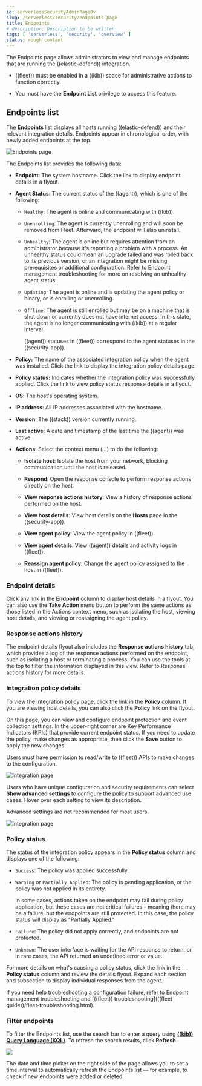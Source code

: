 ```yaml
---
id: serverlessSecurityAdminPageOv
slug: /serverless/security/endpoints-page
title: Endpoints
# description: Description to be written
tags: [ 'serverless', 'security', 'overview' ]
status: rough content
---
```



<RoughContent />

<div id="admin-page-ov"></div>

The Endpoints page allows administrators to view and manage endpoints that are running the <DocLink id="serverlessSecurityInstallDefend">((elastic-defend)) integration</DocLink>.

<DocCallOut title="Requirements">

* ((fleet)) must be enabled in a ((kib)) space for administrative actions to function correctly.

* You must have the **Endpoint List** <DocLink id="serverlessSecurityEndpointManagementReq">privilege</DocLink> to access this feature.

</DocCallOut>

<div id="endpoints-list-ov"></div>

## Endpoints list

The **Endpoints** list displays all hosts running ((elastic-defend)) and their relevant integration details. Endpoints appear in chronological order, with newly added endpoints at the top.

![Endpoints page](../images/admin-page-ov/-management-admin-endpoints-pg.png)

The Endpoints list provides the following data:

* **Endpoint**: The system hostname. Click the link to display <DocLink id="serverlessSecurityAdminPageOv" section="endpoint-details">endpoint details</DocLink> in a flyout.

* **Agent Status**: The current status of the ((agent)), which is one of the following:

    * `Healthy`: The agent is online and communicating with ((kib)).

    * `Unenrolling`: The agent is currently unenrolling and will soon be removed from Fleet. Afterward, the endpoint will also uninstall.

    * `Unhealthy`: The agent is online but requires attention from an administrator because it's reporting a problem with a process. An unhealthy status could mean an upgrade failed and was rolled back to its previous version, or an integration might be missing prerequisites or additional configuration. Refer to <DocLink id="serverlessSecurityTsManagement" section="ts-unhealthy-agent">Endpoint management troubleshooting</DocLink> for more on resolving an unhealthy agent status.

    * `Updating`: The agent is online and is updating the agent policy or binary, or is enrolling or unenrolling.

    * `Offline`: The agent is still enrolled but may be on a machine that is shut down or currently does not have internet access. In this state, the agent is no longer communicating with ((kib)) at a regular interval.

        <DocCallOut title="Note">
        ((agent)) statuses in ((fleet)) correspond to the agent statuses in the ((security-app)).
        </DocCallOut>

* **Policy:** The name of the associated integration policy when the agent was installed. Click the link to display the <DocLink id="serverlessSecurityAdminPageOv" section="integration-policy-details">integration policy details</DocLink> page.

* **Policy status:** Indicates whether the integration policy was successfully applied. Click the link to view <DocLink id="serverlessSecurityAdminPageOv" section="policy-status">policy status</DocLink> response details in a flyout.

* **OS**: The host's operating system.

* **IP address**: All IP addresses associated with the hostname.

* **Version**: The ((stack)) version currently running.

* **Last active**: A date and timestamp of the last time the ((agent)) was active.

* **Actions**: Select the context menu (*...*) to do the following:

    * **Isolate host**: <DocLink id="serverlessSecurityHostIsolationOv">Isolate the host</DocLink> from your network, blocking communication until the host is released.

    * **Respond**: Open the <DocLink id="serverlessSecurityResponseActions">response console</DocLink> to perform response actions directly on the host.

    * **View response actions history**: View a <DocLink id="serverlessSecurityAdminPageOv" section="response-actions-history">history of response actions</DocLink> performed on the host.

    * **View host details**: View host details on the **Hosts** page in the ((security-app)).

    * **View agent policy**: View the agent policy in ((fleet)).

    * **View agent details**: View ((agent)) details and activity logs in ((fleet)).

    * **Reassign agent policy**: Change the [agent policy](((fleet-guide))/agent-policy.html#apply-a-policy) assigned to the host in ((fleet)).

<div id="endpoint-details"></div>

### Endpoint details

Click any link in the **Endpoint** column to display host details in a flyout. You can also use the **Take Action** menu button to perform the same actions as those listed in the Actions context menu, such as isolating the host, viewing host details, and viewing or reassigning the agent policy. 

<DocImage size="xl" url="../images/admin-page-ov/-management-admin-host-flyout.png" alt="Endpoint details flyout" />

<div id="response-action-history-tab"></div>

### Response actions history

The endpoint details flyout also includes the **Response actions history** tab, which provides a log of the <DocLink id="serverlessSecurityResponseActions">response actions</DocLink> performed on the endpoint, such as isolating a host or terminating a process. You can use the tools at the top to filter the information displayed in this view. Refer to <DocLink id="serverlessSecurityResponseActionsHistory">Response actions history</DocLink> for more details.

<DocImage size="xl" url="../images/admin-page-ov/-management-admin-response-actions-history-endpoint-details.png" alt="Response actions history with a few past actions" />

<div id="integration-policy-details"></div>

### Integration policy details

To view the integration policy page, click the link in the **Policy** column. If you are viewing host details, you can also click the **Policy** link on the flyout.

On this page, you can view and configure endpoint protection and event collection settings. In the upper-right corner are Key Performance Indicators (KPIs) that provide current endpoint status. If you need to update the policy, make changes as appropriate, then click the **Save** button to apply the new changes.

<DocCallOut title="Note">
Users must have permission to read/write to ((fleet)) APIs to make changes to the configuration.
</DocCallOut>

![Integration page](../images/admin-page-ov/-management-admin-integration-pg.png)

Users who have unique configuration and security requirements can select **Show advanced settings** to configure the policy to support advanced use cases. Hover over each setting to view its description.

<DocCallOut title="Note">
Advanced settings are not recommended for most users.
</DocCallOut>

![Integration page](../images/admin-page-ov/-management-admin-integration-advanced-settings.png)

<div id="policy-status"></div>

### Policy status

The status of the integration policy appears in the **Policy status** column and displays one of the following:

* `Success`: The policy was applied successfully.

* `Warning` or `Partially Applied`: The policy is pending application, or the policy was not applied in its entirety.

    <DocCallOut title="Note">
    In some cases, actions taken on the endpoint may fail during policy application, but these cases are not critical failures - meaning there may be a failure, but the endpoints are still protected. In this case, the policy status will display as "Partially Applied."
    </DocCallOut>

* `Failure`: The policy did not apply correctly, and endpoints are not protected.

* `Unknown`: The user interface is waiting for the API response to return, or, in rare cases, the API returned an undefined error or value.

For more details on what's causing a policy status, click the link in the **Policy status** column and review the details flyout. Expand each section and subsection to display individual responses from the agent.

<DocCallOut title="Tip">
If you need help troubleshooting a configuration failure, refer to <DocLink id="serverlessSecurityTsManagement" section="ts-unhealthy-agent">Endpoint management troubleshooting</DocLink> and [((fleet)) troubleshooting](((fleet-guide))/fleet-troubleshooting.html).
</DocCallOut>

<DocImage size="l" url="../images/admin-page-ov/-management-admin-config-status.png" alt="Config status details" />

### Filter endpoints

To filter the Endpoints list, use the search bar to enter a query using **[((kib)) Query Language (KQL)](((kibana-ref))/kuery-query.html)**. To refresh the search results, click **Refresh**.

![](../images/admin-page-ov/-management-admin-filter-endpoints.png)

<DocCallOut title="Note">
The date and time picker on the right side of the page allows you to set a time interval to automatically refresh the Endpoints list — for example, to check if new endpoints were added or deleted.
</DocCallOut>


